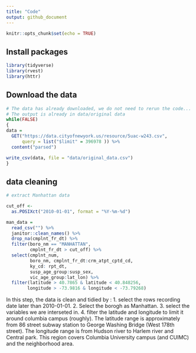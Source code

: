 ```yaml
---
title: "Code"
output: github_document
---
```


```r
knitr::opts_chunk$set(echo = TRUE)
```

## Install packages
```r
library(tidyverse)
library(rvest)
library(httr)
```

## Download the data
```r

# The data has already downloaded, we do not need to rerun the code...
# The output is already in data/original data
while(FALSE)
{
data =
  GET("https://data.cityofnewyork.us/resource/5uac-w243.csv",
      query = list("$limit" = 396978 )) %>% 
  content("parsed")

write_csv(data, file = "data/original_data.csv")
}
```

## data cleaning
```r
# extract Manhattan data

cut_off <- 
  as.POSIXct("2010-01-01", format = "%Y-%m-%d")

man_data =
  read_csv("") %>% 
  janitor::clean_names() %>% 
  drop_na(cmplnt_fr_dt) %>% 
  filter(boro_nm == "MANHATTAN",
         cmplnt_fr_dt > cut_off) %>% 
  select(cmplnt_num,
         boro_nm, cmplnt_fr_dt:crm_atpt_cptd_cd,
         ky_cd: rpt_dt,
         susp_age_group:susp_sex,
         vic_age_group:lat_lon) %>% 
  filter(latitude > 40.7865 & latitude < 40.848256,
        longitude > -73.9816 & longitude < -73.79268)

```

In this step, the data is clean and tidied by : 1. select the rows recording date later than 2010-01-01. 2. Select the borogh as Manhattan. 3. select the variables we are interseted in. 4. filter the latitude and longitude to limit it around columbia campus (roughly). The latitude range is approximately from 86 street subway station to George Washing Bridge (West 178th street). The longitude range is from Hudson river to Harlem river and Central park. This region covers Columbia University campus (and CUIMC) and the neighborhood area.


